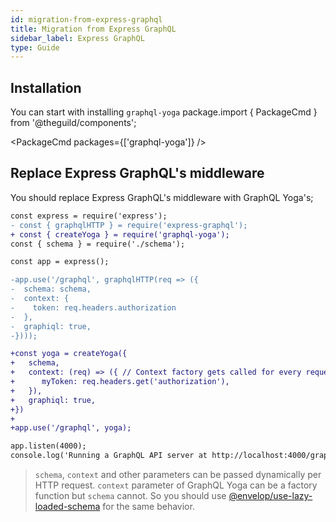 ```yaml
---
id: migration-from-express-graphql
title: Migration from Express GraphQL
sidebar_label: Express GraphQL
type: Guide
---
```



## Installation

You can start with installing `graphql-yoga` package.import { PackageCmd } from '@theguild/components';

<PackageCmd packages={['graphql-yoga']} />

## Replace Express GraphQL's middleware

You should replace Express GraphQL's middleware with GraphQL Yoga's;

```diff
const express = require('express');
- const { graphqlHTTP } = require('express-graphql');
+ const { createYoga } = require('graphql-yoga');
const { schema } = require('./schema');

const app = express();

-app.use('/graphql', graphqlHTTP(req => ({
-  schema: schema,
-  context: {
-    token: req.headers.authorization
-  },
-  graphiql: true,
-})));

+const yoga = createYoga({
+   schema,
+   context: (req) => ({ // Context factory gets called for every request
+      myToken: req.headers.get('authorization'),
+   }),
+   graphiql: true,
+})
+
+app.use('/graphql', yoga);

app.listen(4000);
console.log('Running a GraphQL API server at http://localhost:4000/graphql');
```

> `schema`, `context` and other parameters can be passed dynamically per HTTP request. `context` parameter of GraphQL Yoga can be a factory function but `schema` cannot. So you should use [@envelop/use-lazy-loaded-schema](https://www.envelop.dev/plugins/use-lazy-loaded-schema) for the same behavior.
